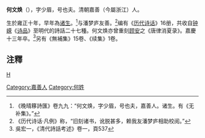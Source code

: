'''何文焕'''（{{bd|1732年||1808年|}}），字少眉，号也夫。清朝嘉善（今屬浙江）人。

生於雍正十年，早年為[[诸生|诸生]]。<ref>《晚晴簃詩匯》卷九九：“何文焕，字少眉，号也夫，嘉善人。诸生。有《无补集》。”</ref>与潘梦庐友善。<ref>《历代诗话·凡例》称，“旧刻诸书，讹脱甚多，赖我友潘梦庐相助校阅。”</ref>编有《[[历代诗话|历代诗话]]》16册，共收自[[钟嵘|钟嵘]]《[[诗品|诗品]]》至明代的詩話二十七種。何文焕亦曾重刻[[顾安|顾安]]之《唐律消夏录》。嘉慶十三年卒。<ref>吳宏一，《清代詩話考述》卷一，頁537</ref>另有《無補集》15卷、《续集》1卷。
==注釋==
{{reflist}}
[[category:清朝詩人|H]]
[[Category:嘉善人|Category:嘉善人]]
[[Category:何姓|Category:何姓]]